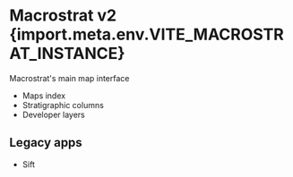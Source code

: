 
# Macrostrat <span class="subtitle"><span class="secondary">v2</span> <span class="tertiary">{import.meta.env.VITE_MACROSTRAT_INSTANCE}</span></span>

<LinkCard href="/map" title="Map interface">
  Macrostrat's main map interface
</LinkCard>

- <Link href="/maps">Maps index</Link>
- <Link href="/columns">Stratigraphic columns</Link>
- <Link href="/dev">Developer layers</Link>

## Legacy apps

- <Link href="/sift">Sift</Link>
